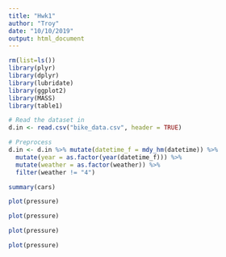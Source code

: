 ```yaml
---
title: "Hwk1"
author: "Troy"
date: "10/10/2019"
output: html_document
---
```


```r
rm(list=ls())
library(plyr)
library(dplyr)
library(lubridate)
library(ggplot2)
library(MASS)
library(table1)

# Read the dataset in
d.in <- read.csv("bike_data.csv", header = TRUE)

# Preprocess
d.in <- d.in %>% mutate(datetime_f = mdy_hm(datetime)) %>%
  mutate(year = as.factor(year(datetime_f))) %>%
  mutate(weather = as.factor(weather)) %>%
  filter(weather != "4")
```


```r
summary(cars)
```

```r
plot(pressure)
```

```r
plot(pressure)
```

```r
plot(pressure)
```

```r
plot(pressure)
```



